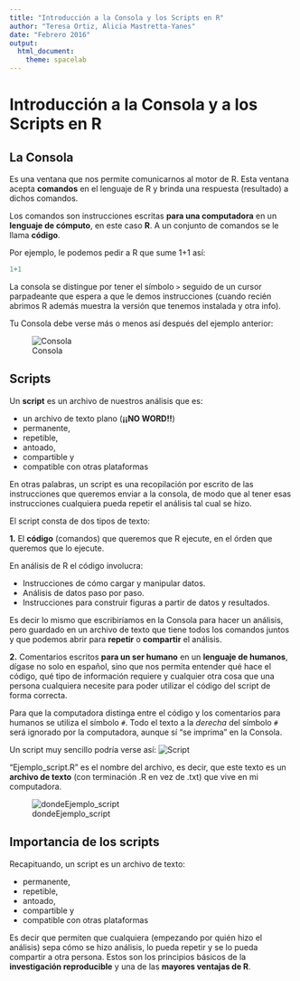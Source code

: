 ```yaml
---
title: "Introducción a la Consola y los Scripts en R"
author: "Teresa Ortiz, Alicia Mastretta-Yanes"
date: "Febrero 2016"
output:
  html_document:
    theme: spacelab
---
```


# Introducción a la Consola y a los Scripts en R

## La Consola

Es una ventana que nos permite comunicarnos al motor de R. Esta ventana acepta **comandos** en el lenguaje de R y brinda una respuesta (resultado) a dichos comandos. 

Los comandos son instrucciones escritas **para una computadora** en un **lenguaje de cómputo**, en este caso **R**. A un conjunto de comandos se le llama **código**. 

Por ejemplo, le podemos pedir a R que sume 1+1 así:

```r
1+1
```    

La consola se distingue por tener el símbolo `>` seguido de un cursor parpadeante que espera a que le demos instrucciones (cuando recién abrimos R además muestra la versión que tenemos instalada y otra info).

Tu Consola debe verse más o menos así después del ejemplo anterior:

![Consola](Consola.png)


## Scripts
Un **script** es un archivo de nuestros análisis que es:

* un archivo de texto plano (**¡¡NO WORD!!**)
* permanente,
* repetible,
* antoado,
* compartible y 
* compatible con otras plataformas

En otras palabras, un script es una recopilación por escrito de las instrucciones que queremos enviar a la consola, de modo que al tener esas instrucciones cualquiera pueda repetir el análisis tal cual se hizo. 

El script consta de dos tipos de texto: 

**1.** El **código** (comandos) que queremos que R ejecute, en el órden que queremos que lo ejecute.

En análisis de R el código involucra:

* Instrucciones de cómo cargar y manipular datos.   
* Análisis de datos paso por paso.
* Instrucciones para construir figuras a partir de datos y resultados.

Es decir lo mismo que escribiríamos en la Consola para hacer un análisis, pero guardado en un archivo de texto que tiene todos los comandos juntos y que podemos abrir para **repetir** o **compartir** el análisis.

**2.** Comentarios escritos **para un ser humano** en un **lenguaje de humanos**, dígase no solo en español, sino que nos permita entender qué hace el código, qué tipo de información requiere y cualquier otra cosa que una persona cualquiera necesite para poder utilizar el código del script de forma correcta.


Para que la computadora distinga entre el código y los comentarios para humanos se utiliza el símbolo `#`. Todo el texto a la *derecha* del símbolo `#` será ignorado por la computadora, aunque sí "se imprima" en la Consola. 


Un script muy sencillo podría verse así:
![Script](Script.png)


"Ejemplo_script.R" es el nombre del archivo, es decir, que este texto es un **archivo de texto** (con terminación .R en vez de .txt) que vive en mi computadora.

![dondeEjemplo_script](dondeEjemplo_script.png)

## Importancia de los scripts

Recapituando, un script es un archivo de texto: 

* permanente,
* repetible,
* antoado,
* compartible y 
* compatible con otras plataformas

Es decir que permiten que cualquiera (empezando por quién hizo el análisis) sepa cómo se hizo análisis, lo pueda repetir y se lo pueda compartir a otra persona. Estos son los principios básicos de la **investigación reproducible** y una de las **mayores ventajas de R**.


